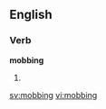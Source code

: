 ==English==

===Verb===
'''mobbing'''

# {{present participle of|[[mob]]}}

[[sv:mobbing]]
[[vi:mobbing]]